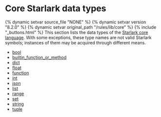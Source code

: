 <html devsite>
<head>
  <meta name="project_path" value="/_project.yaml">
  <meta name="book_path" value="/versions/8.2.0/_book.yaml">
</head>
<body>
<h1 class="page-title">Core Starlark data types</h1>

{% dynamic setvar source_file "NONE" %}
{% dynamic setvar version "8.2.0" %}
{% dynamic setvar original_path "/rules/lib/core" %}
{% include "_buttons.html" %}
This section lists the data types of the <a href='https://github.com/bazelbuild/starlark/blob/master/spec.md#built-in-constants-and-functions'>Starlark core language</a>. With some exceptions, these type names are not valid Starlark symbols; instances of them may be acquired through different means.

<ul>

<li><a href="/versions/8.2.0/rules/lib/core/bool">bool</a></li>

<li><a href="/versions/8.2.0/rules/lib/core/builtin_function_or_method">builtin_function_or_method</a></li>

<li><a href="/versions/8.2.0/rules/lib/core/dict">dict</a></li>

<li><a href="/versions/8.2.0/rules/lib/core/float">float</a></li>

<li><a href="/versions/8.2.0/rules/lib/core/function">function</a></li>

<li><a href="/versions/8.2.0/rules/lib/core/int">int</a></li>

<li><a href="/versions/8.2.0/rules/lib/core/json">json</a></li>

<li><a href="/versions/8.2.0/rules/lib/core/list">list</a></li>

<li><a href="/versions/8.2.0/rules/lib/core/range">range</a></li>

<li><a href="/versions/8.2.0/rules/lib/core/set">set</a></li>

<li><a href="/versions/8.2.0/rules/lib/core/string">string</a></li>

<li><a href="/versions/8.2.0/rules/lib/core/tuple">tuple</a></li>
</ul>
</body>
</html>

